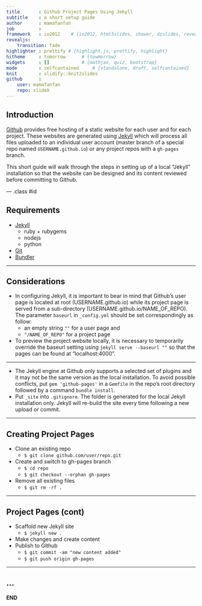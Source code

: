 ```yaml
---
title       : Github Project Pages Using Jekyll
subtitle    : a short setup guide
author      : mamafanfan
job         : 
framework   : io2012    # {io2012, html5slides, shower, dzslides, revealjs ...}
revealjs:
    transition: fade
highlighter : prettify # {highlight.js, prettify, highlight}
hitheme     : tomorrow      # {towmorrow}
widgets     : []            # {mathjax, quiz, bootstrap}
mode        : selfcontained     # {standalone, draft, selfcontained}
knit        : slidify::knit2slides
github      :
    user: mamafanfan
    repo: slideX
---
```


## Introduction

[Github](https://github.com> "Github") provides free hosting of a static website for each user and for each project. These websites are generated using [Jekyll](https://github.com/jekyll/jekyll "Jekyll at Github") which will process all files uploaded to an individual user account (master branch of a special repo named `USERNAME.github.io`) or any project repos with a `gh-pages` branch.

This short guide will walk through the steps in setting up of a local "Jekyll" installation so that the website can be designed and its content reviewed before committing to Github.

--- .class #id 

## Requirements

* [Jekyll](http://jekyllrb.com/docs/installation/> "Jekyll Installation Requirements")
    + ruby + rubygems
    + nodejs
    + python
* [Git](https://help.github.com/articles/set-up-git/> "Set up Git")
* [Bundler](http://bundler.io/> "Bundler Install")

---

## Considerations

+ In configuring Jekyll, it is important to bear in mind that Github's user page is located at root (USERNAME.github.io) while its project page is served from a sub-directory (USERNAME.github.io/NAME_OF_REPO). The parameter `baseurl` in `_config.yml` should be set correspondingly as follow:
    * an empty string `""` for a user page and 
    * `"/NAME_OF_REPO"` for a project page
+ To preview the project website locally, it is necessary to temporarily override the baseurl setting using `jekyll serve --baseurl ""` so that the pages can be found at "localhost:4000".

---

+ The Jekyll engine at Github only supports a selected set of plugins and it may not be the same version as the local installation. To avoid possible conflicts, put
`gem 'github-pages'` in a `Gemfile` in the repo's root directory followed by a command `bundle install`.
+ Put `_site` into `.gitignore`. The folder is generated for the local Jekyll installation only. Jekyll will re-build the site every time following a new upload or commit.

---

## Creating Project Pages

* Clone an existing repo
    + `$ git clone github.com/user/repo.git`
* Create and switch to gh-pages branch
    + `$ cd repo`
    + `$ git checkout --orphan gh-pages`
* Remove all existing files
    + `$ git rm -rf .`

---

## Project Pages (cont)

* Scaffold new Jekyll site
    + `$ jekyll new .`
* Make changes and create content
* Publish to Github
    + `$ git commit -am "new content added"`
    + `$ git push origin gh-pages`

----

## ...

**END**

